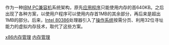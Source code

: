 {{noteTA
|G1=IT
}}
{{lowercase|category}}

作为一种[[IBM_PC兼容机|IBM PC兼容机]]系统架构，原先[[应用程序|应用程序]]只能使用内存的首640KB。之后出现了各种方案，以使用户程序可以使用内存首1MB的其余部分，再后来是超出1MB的部分。后来，[[Intel_80386|Intel 80386]]处理器引入了[[操作系统|操作系统]]按需分页、利用32位寻址能力的虚拟内存技术，取代了这些方案。

{{See also|Category:x86操作模式}}

[[Category:記憶體管理|x86内存管理]]
[[Category:X86架構|内存管理]]